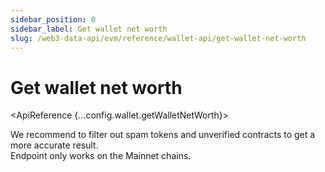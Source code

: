 ```yaml
---
sidebar_position: 0
sidebar_label: Get wallet net worth
slug: /web3-data-api/evm/reference/wallet-api/get-wallet-net-worth
---
```



# Get wallet net worth




<ApiReference {...config.wallet.getWalletNetWorth}>
 <Admonition type="info" title="Note">
    <p>
      We recommend to filter out spam tokens and unverified contracts to get a more accurate result. <br/>
      Endpoint only works on the Mainnet chains.
    </p>

  </Admonition>
  </ApiReference>
